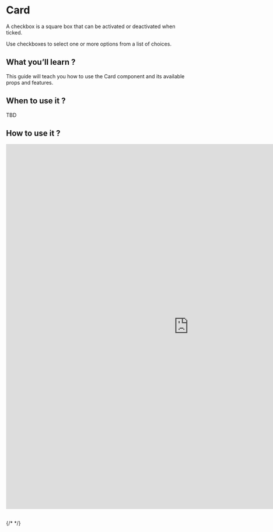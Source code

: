 

<Meta of={CardStories} />

# Card

A checkbox is a square box that can be activated or deactivated when ticked.

Use checkboxes to select one or more options from a list of choices.

## What you’ll learn ?

This guide will teach you how to use the Card component and its available props and features.

## When to use it ?

TBD

## How to use it ?

<iframe
  src="https://xmc-hztl-foundation-storybook.vercel.app/?path=/story/components-authorable-shared-hztl-page-content-card--card"
  width="1000"
  height="1000"
  frameborder="0"
></iframe>

##

{/* <Canvas of={CheckboxStories.Card} /> */}
